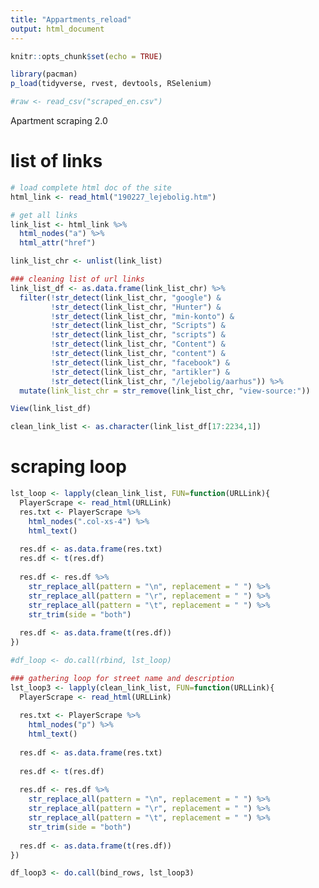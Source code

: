 ```yaml
---
title: "Appartments_reload"
output: html_document
---
```


```r
knitr::opts_chunk$set(echo = TRUE)

library(pacman)
p_load(tidyverse, rvest, devtools, RSelenium)

#raw <- read_csv("scraped_en.csv")
```


Apartment scraping 2.0

# list of links
```r
# load complete html doc of the site
html_link <- read_html("190227_lejebolig.htm")

# get all links
link_list <- html_link %>%
  html_nodes("a") %>%
  html_attr("href")

link_list_chr <- unlist(link_list)

### cleaning list of url links
link_list_df <- as.data.frame(link_list_chr) %>%
  filter(!str_detect(link_list_chr, "google") &
         !str_detect(link_list_chr, "Hunter") &
         !str_detect(link_list_chr, "min-konto") &
         !str_detect(link_list_chr, "Scripts") &
         !str_detect(link_list_chr, "scripts") &
         !str_detect(link_list_chr, "Content") &
         !str_detect(link_list_chr, "content") &
         !str_detect(link_list_chr, "facebook") &
         !str_detect(link_list_chr, "artikler") &
         !str_detect(link_list_chr, "/lejebolig/aarhus")) %>%
  mutate(link_list_chr = str_remove(link_list_chr, "view-source:"))

View(link_list_df)

clean_link_list <- as.character(link_list_df[17:2234,1])
```

# scraping loop
```r
lst_loop <- lapply(clean_link_list, FUN=function(URLLink){
  PlayerScrape <- read_html(URLLink)
  res.txt <- PlayerScrape %>%
    html_nodes(".col-xs-4") %>%
    html_text()
  
  res.df <- as.data.frame(res.txt)
  res.df <- t(res.df)
  
  res.df <- res.df %>%
    str_replace_all(pattern = "\n", replacement = " ") %>%
    str_replace_all(pattern = "\r", replacement = " ") %>%
    str_replace_all(pattern = "\t", replacement = " ") %>%
    str_trim(side = "both")
  
  res.df <- as.data.frame(t(res.df))
})

#df_loop <- do.call(rbind, lst_loop)

### gathering loop for street name and description
lst_loop3 <- lapply(clean_link_list, FUN=function(URLLink){
  PlayerScrape <- read_html(URLLink)
  
  res.txt <- PlayerScrape %>%
    html_nodes("p") %>%
    html_text()
  
  res.df <- as.data.frame(res.txt)
  
  res.df <- t(res.df)
  
  res.df <- res.df %>%
    str_replace_all(pattern = "\n", replacement = " ") %>%
    str_replace_all(pattern = "\r", replacement = " ") %>%
    str_replace_all(pattern = "\t", replacement = " ") %>%
    str_trim(side = "both")
  
  res.df <- as.data.frame(t(res.df))
})

df_loop3 <- do.call(bind_rows, lst_loop3)
```

